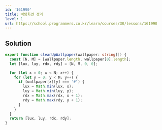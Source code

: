 ```yaml
---
id: '161990'
title: 바탕화면 정리
level: 1
url: https://school.programmers.co.kr/learn/courses/30/lessons/161990
---
```


## Solution

```typescript showLineNumbers
export function cleanUpWallpaper(wallpaper: string[]) {
  const [N, M] = [wallpaper.length, wallpaper[0].length];
  let [lux, luy, rdx, rdy] = [N, M, 0, 0];

  for (let x = 0; x < N; x++) {
    for (let y = 0; y < M; y++) {
      if (wallpaper[x][y] === '#') {
        lux = Math.min(lux, x);
        luy = Math.min(luy, y);
        rdx = Math.max(rdx, x + 1);
        rdy = Math.max(rdy, y + 1);
      }
    }
  }
  return [lux, luy, rdx, rdy];
}
```
